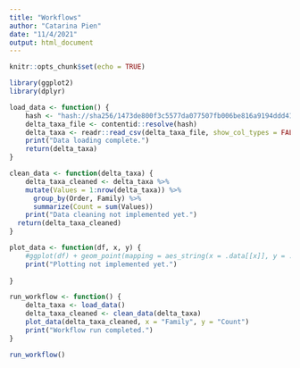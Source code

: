 ```yaml
---
title: "Workflows"
author: "Catarina Pien"
date: "11/4/2021"
output: html_document
---
```


```r
knitr::opts_chunk$set(echo = TRUE)

library(ggplot2)
library(dplyr)
```

```r
load_data <- function() {
    hash <- "hash://sha256/1473de800f3c5577da077507fb006be816a9194ddd417b1b98836be92eaea49d"
    delta_taxa_file <- contentid::resolve(hash)
    delta_taxa <- readr::read_csv(delta_taxa_file, show_col_types = FALSE)
    print("Data loading complete.")
    return(delta_taxa)
}

clean_data <- function(delta_taxa) {
    delta_taxa_cleaned <- delta_taxa %>%
    mutate(Values = 1:nrow(delta_taxa)) %>%
      group_by(Order, Family) %>%
      summarize(Count = sum(Values))
    print("Data cleaning not implemented yet.")
  return(delta_taxa_cleaned)
}

plot_data <- function(df, x, y) {
    #ggplot(df) + geom_point(mapping = aes_string(x = .data[[x]], y = .data[[y]]))
    print("Plotting not implemented yet.")
    
}

run_workflow <- function() {
    delta_taxa <- load_data()
    delta_taxa_cleaned <- clean_data(delta_taxa)
    plot_data(delta_taxa_cleaned, x = "Family", y = "Count")
    print("Workflow run completed.")
}

run_workflow()
```

